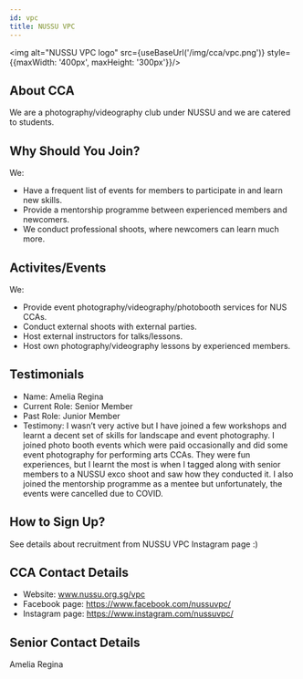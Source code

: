 ```yaml
---
id: vpc
title: NUSSU VPC
---
```



<img alt="NUSSU VPC logo" src={useBaseUrl('/img/cca/vpc.png')} style={{maxWidth: '400px', maxHeight: '300px'}}/>

## About CCA
We are a photography/videography club under NUSSU and we are catered to students.


## Why Should You Join?
We:
- Have a frequent list of events for members to participate in and learn new skills.
- Provide a mentorship programme between experienced members and newcomers.
- We conduct professional shoots, where newcomers can learn much more.


## Activites/Events
We:
- Provide event photography/videography/photobooth services for NUS CCAs.
- Conduct external shoots with external parties.
- Host external instructors for talks/lessons.
- Host own photography/videography lessons by experienced members.


## Testimonials
- Name: Amelia Regina
- Current Role: Senior Member
- Past Role: Junior Member
- Testimony: I wasn’t very active but I have joined a few workshops and learnt a decent set of skills for landscape and event photography. I joined photo booth events which were paid occasionally and did some event photography for performing arts CCAs. They were fun experiences, but I learnt the most is when I tagged along with senior members to a NUSSU exco shoot and saw how they conducted it. I also joined the mentorship programme as a mentee but unfortunately, the events were cancelled due to COVID.


## How to Sign Up?
See details about recruitment from NUSSU VPC Instagram page :)


## CCA Contact Details
- Website: www.nussu.org.sg/vpc 
- Facebook page: https://www.facebook.com/nussuvpc/
- Instagram page: https://www.instagram.com/nussuvpc/


## Senior Contact Details
Amelia Regina
